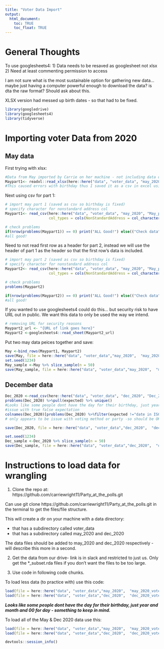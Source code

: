 ```yaml
---
title: "Voter Data Import"
output: 
  html_document:
    toc: TRUE
    toc_float: TRUE
---
```


<style>
#TOC {
  background: url("https://images.squarespace-cdn.com/content/v1/5a397a42b1ffb615a2f64268/1580157288562-QZVW5Z3CYNZY4E1460JU/Hi+Res.png");
  background-size: contain;
  padding-top: 240px !important;
  background-repeat: no-repeat;
}
</style>

# General Thoughts

To use googlesheets4:
1) Data needs to be resaved as googlesheet not xlsx 
2) Need at least commenting permission to access

I am not sure what is the most sustainable option for gathering new data... maybe just having a computer powerful enough to download the data? is dta the raw format? Should ask about this.

XLSX version had messed up birth dates - so that had to be fixed.


```r
library(googledrive)
library(googlesheets4)
library(tidyverse)
```

# Importing voter Data from 2020 

## May data

First trying with xlsx:

```r
#Data from May imported by Carrie on her machine - not including data on GitHub for security reasons
Maypart1<- readxl::read_xlsx(here::here("data", "voter_data", "may_2020", "May_part1.xlsx"))
#This caused errors with birthday thus I saved it as a csv in excel using the xlsx file which is used in the next chunk
```

Next using csv for part 1:

```r
# import may part 1 (saved as csv so birthday is fixed) 
# specify character for nonstandard address col
Maypart1<- read_csv(here::here("data", "voter_data", "may_2020", "May_part1.csv"), 
                    col_types = cols(NonStandardAddress = col_character()))

# check problems
if(nrow(problems(Maypart1)) == 0) print("ALL Good!") else(("Check data"))
#all good!
```

Need to not read first row as a header for part 2, instead we will use the header of part 1 as the header so that the first row's data is included.

```r
# import may part 2 (saved as csv so birthday is fixed) 
# specify character for nonstandard address col
Maypart2<- read_csv(here::here("data", "voter_data", "may_2020", "May_part2.csv"), col_names = colnames(Maypart1),
                    col_types = cols(NonStandardAddress = col_character()))

# check problems
problems(Maypart2)

if(nrow(problems(Maypart2)) == 0) print("ALL Good!") else(("Check data"))
#all good!
```



If you wanted to use googlesheets4 could do this... but security risk to have URL out in public. We want this data to only be used the way we intend.

```r
# removing URL for security reasons
Maypart2_url <- "{URL of link goes here}"
Maypart2 <-googlesheets4::read_sheet(Maypart2_url)
```

Put two may data peices together and save:

```r
May <-bind_rows(Maypart1, Maypart2)
save(May, file = here::here("data", "voter_data","may_2020",  "may_2020_voter_data.rda"))
set.seed(1234)
May_sample <-May %>% slice_sample(n = 50)
save(May_sample, file = here::here("data", "voter_data","may_2020",  "may_2020_voter_data_random_subset.rda"))
```



## December data

```r
Dec_2020 <-read_csv(here::here("data", "voter_data", "dec_2020", "Dec_2020.csv"))
problems(Dec_2020) %>%pull(expected) %>% unique()
#Looks like some people dont have the day for their birthday, just year and month and 00 for day.
#issue with true false expectation
colnames(Dec_2020)[problems(Dec_2020) %>%filter(expected !="date in ISO8601" ) %>% pull(col) %>% unique()]
# only appears to be issue with voting method or party -so should be OK

save(Dec_2020, file = here::here("data", "voter_data","dec_2020",  "dec_2020_voter_data.rda"))

set.seed(1234)
Dec_sample <-Dec_2020 %>% slice_sample(n = 50)
save(Dec_sample, file = here::here("data", "voter_data","dec_2020",  "dec_2020_voter_data_random_subset.rda"))
```


# Instructions to load data for wrangling

1) Clone the repo at: https://github.com/carriewright11/Party_at_the_polls.git

Can use git clone https://github.com/carriewright11/Party_at_the_polls.git in the terminal to get the files/file structure.

This will create a dir on your machine with a data directory:

- that has a subdirectory called voter_data
- that has a subdirectory called may_2020 and dec_2020

The data files should be added to may_2020 and dec_2020 respectively - will describe this more in a second.

2) Get the data from our drive- link is in slack and restricted to just us. Only get the *_subset.rda files if you don't want the files to be too large.

3) Use code in following code chunks.

To load less data (to practice with) use this code:

```r
load(file = here::here("data", "voter_data","may_2020",  "may_2020_voter_data_random_subset.rda"))
load(file = here::here("data", "voter_data","dec_2020",  "dec_2020_voter_data_random_subset.rda"))

```


***Looks like some people dont have the day for their birthday, just year and month and 00 for day - something to keep in mind.***


To load all of the May & Dec 2020 data use this:

```r
load(file = here::here("data", "voter_data","may_2020",  "may_2020_voter_data.rda"))
load(file = here::here("data", "voter_data","dec_2020",  "dec_2020_voter_data.rda"))
```


```r

devtools::session_info()
```


